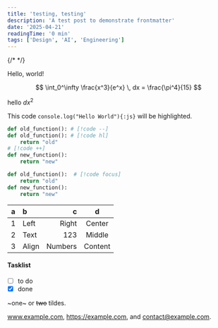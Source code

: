 ```yaml
---
title: 'testing, testing'
description: 'A test post to demonstrate frontmatter'
date: '2025-04-21'
readingTime: '0 min'
tags: ['Design', 'AI', 'Engineering']
---
```


{/* <TOC title="testing, testing" /> */}

Hello, world!

$$
\int_0^\infty \frac{x^3}{e^x} \, dx = \frac{\pi^4}{15}
$$

hello $dx^2$

This code `console.log("Hello World"){:js}` will be highlighted.

```python 
def old_function(): # [!code --]
def old_function(): # [!code hl]
    return "old"
# [!code ++]
def new_function():
    return "new"
```
```python 
def old_function():  # [!code focus]
    return "old"
def new_function():
    return "new"
```

| a | b  |  c |  d  |
| - | :- | -: | :-: |
| 1 | Left | Right | Center |
| 2 | Text | 123 | Middle |
| 3 | Align | Numbers | Content |

#### Tasklist

* [ ] to do
* [x] done

~one~ or ~~two~~ tildes.

www.example.com, https://example.com, and contact@example.com.